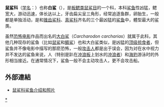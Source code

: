 {{Automatic Taxobox
| fossil_range = {{Fossil range|晚白垩世|现代|ref=<ref name=FB>{{FishBase_family|family=Lamnidae|year=2009|month=January}}</ref>}}
| name = 鼠鲨科
| image = White shark.jpg
| image_width = 250px
| image_caption = [[大白鲨|大白鲨]] ''Carcharodon carcharias''
| taxon = Lamnidae
| authority = [[Johannes_Peter_Müller|J. P. Müller]] and [[Friedrich_Gustav_Jakob_Henle|Henle]], 1838
| subdivision_ranks = [[屬|屬]]
| subdivision = 
* [[鲭鲨属|鲭鲨属]] ''Isurus''
* [[噬人鲨属|噬人鲨属]] ''Carcharodon''
* [[鼠鲨属|鼠鲨属]] ''Lamna''
* †[[锥齿鼠鲨属|锥齿鼠鲨属]] ''Carchariolamna''
* †[[泛鲭鲨属|泛鲭鲨属]] ''Cosmopolitodus''
* †[[若噬人鲨属|若噬人鲨属]] ''Carcharomodus''
* †[[鲭鼠鲨属|鲭鼠鲨属]] ''Isurolamna''
* †[[卡拉鲭鲨属|卡拉鲭鲨属]] ''Karaisurus''
* †''Lamiostoma''
* †''Lethenia''
* †[[巨根齿鲨属|巨根齿鲨属]] ''Macrorhizodus''
}}

'''鼠鲨科'''（[[学名|学名]]：{{lang|la|Lamnidae}}）也称'''白鲨'''（{{lang-en|white shark|link=yes}}），是[[板鳃类|板鳃类]][[鼠鲨目|鼠鲨目]]的一个科，本科[[鲨鱼|鲨鱼]]性凶猛，鳃宽大，游动迅速，体长达{{convert|3|至|4|m|lk=on}}以上，牙齿扁尖呈三角形，经常追逐鱼群，卵胎生，一般都是单独活动，是和[[锥齿鲨科|锥齿鲨科]]、[[真鲨科|真鲨科]]齐名的三个最凶猛的[[鲨鱼|鲨鱼]]中，體型最大的鲨类。

虽然[[恐怖电影|恐怖电影]]作品而出名的[[大白鲨|大白鲨]]（''Carcharodon carcharias''）就属于此科，其他几种现存的鲨鱼（比如[[鼠鲨属|鼠鲨]]和[[鲭鲨属|鲭鲨]]）也和大白鲨类似，是凶猛的[[顶级掠食者|顶级掠食者]]，但鲨鱼并不像电影中描写的那麽恐怖，一般[[鲨鱼袭击|攻击人]]都是出于误会，因为对在水中视力并不发达的鲨鱼来说，人（特别是趴在[[冲浪板|冲浪板]]上划水的[[冲浪|冲浪者]]）和[[海豹|海豹]]游泳时的外形相当接近。在通常情况下，鲨鱼一般不会主动攻击人，更不会攻击船。

== 外部連結 ==
* [https://web.archive.org/web/20040815084645/http://www.newenglandsharks.com/lamnidae.htm 鼠鲨科鲨鱼介绍和照片]
{{Taxonbar|from=Q136902}}

[[Category:鼠鲨科|*]]